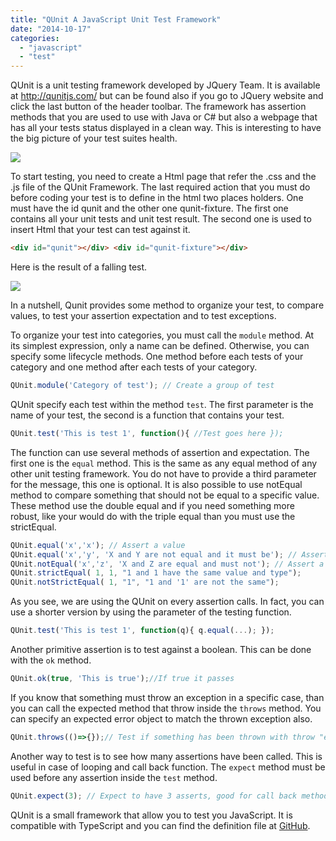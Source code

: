 ```yaml
---
title: "QUnit A JavaScript Unit Test Framework"
date: "2014-10-17"
categories: 
  - "javascript"
  - "test"
---
```


QUnit is a unit testing framework developed by JQuery Team. It is available at http://qunitjs.com/ but can be found also if you go to JQuery website and click the last button of the header toolbar. The framework has assertion methods that you are used to use with Java or C# but also a webpage that has all your tests status displayed in a clean way. This is interesting to have the big picture of your test suites health. 

![](/images/blog/QUnit-400x198.png)

To start testing, you need to create a Html page that refer the .css and the .js file of the QUnit Framework. The last required action that you must do before coding your test is to define in the html two places holders. One must have the id qunit and the other one qunit-fixture. The first one contains all your unit tests and unit test result. The second one is used to insert Html that your test can test against it.


```html  
<div id="qunit"></div> <div id="qunit-fixture"></div> 
``` 

Here is the result of a falling test. 

![](/images/blog/qunit-example-400x366.png)

In a nutshell, Qunit provides some method to organize your test, to compare values, to test your assertion expectation and to test exceptions.

To organize your test into categories, you must call the `module` method. At its simplest expression, only a name can be defined. Otherwise, you can specify some lifecycle methods. One method before each tests of your category and one method after each tests of your category. 

```typescript
QUnit.module('Category of test'); // Create a group of test 
``` 


QUnit specify each test within the method `test`. The first parameter is the name of your test, the second is a function that contains your test. 

```typescript
QUnit.test('This is test 1', function(){ //Test goes here }); 
``` 


The function can use several methods of assertion and expectation. The first one is the `equal` method. This is the same as any equal method of any other unit testing framework. You do not have to provide a third parameter for the message, this one is optional. It is also possible to use notEqual method to compare something that should not be equal to a specific value. These method use the double equal and if you need something more robust, like your would do with the triple equal than you must use the strictEqual.

```typescript
QUnit.equal('x','x'); // Assert a value 
QUnit.equal('x','y', 'X and Y are not equal and it must be'); // Assert a value 
QUnit.notEqual('x','z', 'X and Z are equal and must not'); // Assert a value 
QUnit.strictEqual( 1, 1, "1 and 1 have the same value and type"); 
QUnit.notStrictEqual( 1, "1", "1 and '1' are not the same"); 
``` 


As you see, we are using the QUnit on every assertion calls. In fact, you can use a shorter version by using the parameter of the testing function. 
```typescript
QUnit.test('This is test 1', function(q){ q.equal(...); }); 
``` 


Another primitive assertion is to test against a boolean. This can be done with the `ok` method. 
```typescript
QUnit.ok(true, 'This is true');//If true it passes 
``` 


If you know that something must throw an exception in a specific case, than you can call the expected method that throw inside the `throws` method. You can specify an expected error object to match the thrown exception also. 

```typescript
QUnit.throws(()=>{});// Test if something has been thrown with throw "error"... 
``` 


Another way to test is to see how many assertions have been called. This is useful in case of looping and call back function. The `expect` method must be used before any assertion inside the `test` method. 

```typescript
QUnit.expect(3); // Expect to have 3 asserts, good for call back method testing 
``` 


QUnit is a small framework that allow you to test you JavaScript. It is compatible with TypeScript and you can find the definition file at [GitHub](https://github.com/borisyankov/DefinitelyTyped/tree/master/qunit).
